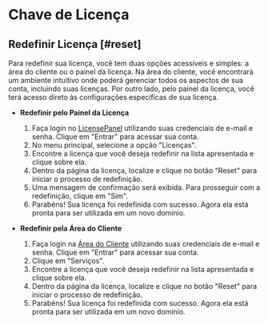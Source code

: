 # Chave de Licença

## Redefinir Licença [#reset]
Para redefinir sua licença, você tem duas opções acessíveis e simples: a área do cliente ou o painel da licença.
Na área do cliente, você encontrará um ambiente intuitivo onde poderá gerenciar todos os aspectos de sua conta, incluindo suas licenças.
Por outro lado, pelo painel da licença, você terá acesso direto às configurações específicas de sua licença.

- **Redefinir pelo Painel da Licença**
    1. Faça login no [LicensePanel](https://www.lugsoft.com.br/central/license-panel/) utilizando suas credenciais de e-mail e senha. Clique em "Entrar" para acessar sua conta.
    2. No menu principal, selecione a opção "Licenças".
    3. Encontre a licença que você deseja redefinir na lista apresentada e clique sobre ela.
    4. Dentro da página da licença, localize e clique no botão "Reset" para iniciar o processo de redefinição.
    5. Uma mensagem de confirmação será exibida. Para prosseguir com a redefinição, clique em "Sim".
    6. Parabéns! Sua licença foi redefinida com sucesso. Agora ela está pronta para ser utilizada em um novo domínio.

- **Redefinir pela Área do Cliente**
    1. Faça login na [Área do Cliente](https://www.lugsoft.com.br/central/clientarea.php) utilizando suas credenciais de e-mail e senha. Clique em "Entrar" para acessar sua conta.
    2. Clique em "Serviços".
    3. Encontre a licença que você deseja redefinir na lista apresentada e clique sobre ela.
    4. Dentro da página da licença, localize e clique no botão "Reset" para iniciar o processo de redefinição.
    5. Parabéns! Sua licença foi redefinida com sucesso. Agora ela está pronta para ser utilizada em um novo domínio.
